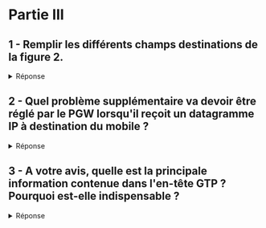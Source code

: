 # Partie III


## 1 - Remplir les différents champs destinations de la figure 2.

<details>
<summary>Réponse</summary>

Les adresses sources est destination des différents paquets sont données ci-dessous :

- Paquet 1 (après traitement PAT): D= 10.0.1.5, S=8.8.8.8
- Paquet 2 : D=137.194.190.2 S= 137.194.190.1 D= 10.0.1.5, S=8.8.8.8
- Paquet 3: D= 10.0.1.5, S=8.8.8.8
- Paquet 4: D=137.194.200.2 S= 137.194.200.4 1 D= 10.0.1.5, S=8.8.8.8

</details>

## 2 - Quel problème supplémentaire va devoir être réglé par le PGW lorsqu'il reçoit un datagramme IP à destination du mobile ?

<details>
<summary>Réponse</summary>

Le terminal dispose d'une adresse privée. Elle n'est pas dans le champ destination du paquet qu'il a reçu. Le PGW va devoir mettre en œuvre un mécanise de traduction d'adresse de type PAT pour retrouver l'adresse IP privée du téléphone.

</details>

## 3 - A votre avis, quelle est la principale information contenue dans l'en-tête GTP ? Pourquoi est-elle indispensable ?

<details>
<summary>Réponse</summary>

L'entête GTP contient l'identité du tunnel du côté du destinataire du paquet GTP. Elle permet de différencier les flux des utilisateurs au niveau des différents équipements situés à l'extrémité d'un tunnel.

</details>
